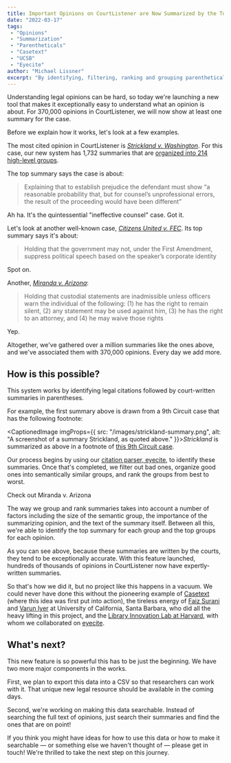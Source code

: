 ```yaml
---
title: Important Opinions on CourtListener are Now Summarized by the Top Experts — Judges
date: "2022-03-17"
tags:
 - "Opinions"
 - "Summarization"
 - "Parentheticals"
 - "Casetext"
 - "UCSB"
 - "Eyecite"
author: "Michael Lissner"
excerpt: "By identifying, filtering, ranking and grouping parentheticals, we have a powerful new tool."
---
```


<p class="lead">Understanding legal opinions can be hard, so today we're launching a new tool that makes it exceptionally easy to understand what an opinion is about. For 370,000 opinions in CourtListener, we will now show at least one summary for the case.</p>

Before we explain how it works, let's look at a few examples.

The most cited opinion in CourtListener is *[Strickland v. Washington][strickland]*. For this case, our new system has 1,732 summaries that are [organized into 214 high-level groups][strickland].

The top summary says the case is about:

> Explaining that to establish prejudice the defendant must show “a reasonable probability that, but for counsel’s unprofessional errors, the result of the proceeding would have been different”

Ah ha. It's the quintessential "ineffective counsel" case. Got it.

Let's look at another well-known case, *[Citizens United v. FEC][cu]*. Its top summary says it's about:

> Holding that the government may not, under the First Amendment, suppress political speech based on the speaker’s corporate identity

Spot on.

Another, *[Miranda v. Arizona][miranda]*:

> Holding that custodial statements are inadmissible unless officers warn the individual of the following: (1) he has the right to remain silent, (2) any statement may be used against him, (3) he has the right to an attorney, and (4) he may waive those rights

Yep.

Altogether, we've gathered over a million summaries like the ones above, and we've associated them with 370,000 opinions. Every day we add more.


## How is this possible?

This system works by identifying legal citations followed by court-written summaries in parentheses.

For example, the first summary above is drawn from a 9th Circuit case that has the following footnote:

<CaptionedImage imgProps={{
  src: "/images/strickland-summary.png",
  alt: "A screenshot of a summary Strickland, as quoted above."
}}><em>Strickland</em> is summarized as above in a footnote of <a href="https://www.courtlistener.com/opinion/4474583/joseph-rice-v-w-montgomery/">this 9th Circuit case</a>.</CaptionedImage>

Our process begins by using our [citation parser, eyecite][e], to identify these summaries. Once that's completed, we filter out bad ones, organize good ones into semantically similar groups, and rank the groups from best to worst.

<PurpleButton href="https://www.courtlistener.com/opinion/107252/miranda-v-arizona/summaries/" size="lg">Check out Miranda v. Arizona</PurpleButton>

The way we group and rank summaries takes into account a number of factors including the size of the semantic group, the importance of the summarizing opinion, and the text of the summary itself. Between all this, we're able to identify the top summary for each group and the top groups for each opinion.

As you can see above, because these summaries are written by the courts, they tend to be exceptionally accurate. With this feature launched, hundreds of thousands of opinions in CourtListener now have expertly-written summaries.

So that's how we did it, but no project like this happens in a vacuum. We could never have done this without the pioneering example of [Casetext][ct] (where this idea was first put into action), the tireless energy of [Faiz Surani][f] and [Varun Iyer][v] at University of California, Santa Barbara, who did all the heavy lifting in this project, and the [Library Innovation Lab at Harvard][lil], with whom we collaborated on [eyecite][e].


## What's next?

This new feature is so powerful this has to be just the beginning. We have two more major components in the works.

First, we plan to export this data into a CSV so that researchers can work with it. That unique new legal resource should be available in the coming days.

Second, we're working on making this data searchable. Instead of searching the full text of opinions, just search their summaries and find the ones that are on point!

If you think you might have ideas for how to use this data or how to make it searchable — or something else we haven't thought of — please get in touch! We're thrilled to take the next step on this journey.


[cu]: https://www.courtlistener.com/opinion/1741/citizens-united-v-federal-election-comn/summaries/
[strickland]: https://www.courtlistener.com/opinion/111170/strickland-v-washington/summaries/
[e]: /projects/eyecite/
[f]: https://faizsurani.com/
[v]: https://www.linkedin.com/in/varun-m-iyer/
[miranda]: https://www.courtlistener.com/opinion/107252/miranda-v-arizona/summaries/
[ct]: https://casetext.com
[lil]: https://lil.law.harvard.edu/